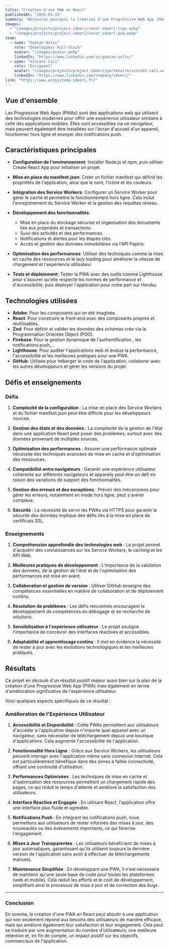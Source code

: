 ```yaml
---
title: "Création d'une PWA en React"
publishedAt: "2025-03-15"
summary: "Découvrez pourquoi la création d'une Progressive Web App (PWA) en React permet de combiner les avantages des applications web et des applications mobiles, et pourquoi ce choix a plus d'importance que vous ne le pensez."
images:
  - "/images/projects/project-ideeri/cover-ideeri-logo.webp"
  - "/images/projects/project-ideeri/cover_ideeri-pwa.webp"
team:
  - name: "Gaëtan Solis"
    role: "Développeur Full-Stack"
    avatar: "/images/avatar.webp"
    linkedIn: "https://www.linkedin.com/in/gaetan-solis/"
  - name: "Vincent Cali"
    role: "Dirigeant"
    avatar: "/images/projects/project-ideeri/partenaire/vincent-cali.webp"
    linkedIn: "https://www.linkedin.com/company/ideeri/"
link: "https://www.ecosysteme.ideeri.fr/"
---
```


## Vue d'ensemble

Les Progressive Web Apps (PWAs) sont des applications web qui utilisent des technologies modernes pour offrir une expérience utilisateur similaire à celle des applications mobiles. Elles sont accessibles via un navigateur, mais peuvent également être installées sur l'écran d'accueil d'un appareil, fonctionner hors ligne et envoyer des notifications push.

## Caractéristiques principales

- **Configuration de l'environnement**: Installer Node.js et npm, puis utiliser Create React App pour initialiser un projet.
- **Mise en place du manifest.json**: Créer un fichier manifest qui définit les propriétés de l'application, ainsi que le nom, l'icône et les couleurs.
- **Intégration des Service Workers**: Configurer un Service Worker pour gérer le cache et permettre le fonctionnement hors ligne. Cela inclut l'enregistrement du Service Worker et la gestion des requêtes réseau.
- **Développement des fonctionnalités**: 
    - Mise en place du stockage sécurisé et organisation des documents liés aux propriétés et transactions.
    - Suivi des activités et des performances.
    - Notifications et alertes pour les étapes clés.
    - Accès et gestion des données immobilières via l'API Papiris.

- **Optimisation des performances**: Utiliser des techniques comme la mise en cache des ressources et le lazy loading pour améliorer la vitesse de chargement et l'expérience utilisateur.
- **Tests et déploiement**: Tester la PWA avec des outils comme Lighthouse pour s'assurer qu'elle respecte les normes de performance et d'accessibilité, puis déployer l'application pour notre part sur Heroku.

## Technologies utilisées

- **Adobe**: Pour les composants qui on été imaginée.
- **React**: Pour construire le front-end avec des composants propres et réutilisables.
- **Zod**: Pour définir et valider les données des schémas crée via la Programmation Orientée Object (POO).
- **Firebase**: Pour la gestion dynamique de l'authentification , les notifications push,...
- **Lighthouse**: Pour auditer l'applications web et évalue la performance, l'accessibilité et les meilleures pratiques pour une PWA.
- **GitHub**: Utilisée pour héberger le code de l'application, collaborer avec les autres développeurs et gérer les versions du projet.

## Défis et enseignements


### Défis

1. **Complexité de la configuration** : La mise en place des Service Workers et du fichier manifest.json peut être difficile pour les développeurs novices.
   
2. **Gestion des états et des données** : La complexité de la gestion de l'état dans une application React peut poser des problèmes, surtout avec des données provenant de multiples sources.

3. **Optimisation des performances** : Assurer une performance optimale nécessite des techniques avancées de mise en cache et d'optimisation des ressources.

4. **Compatibilité entre navigateurs** : Garantir une expérience utilisateur cohérente sur différents navigateurs et appareils peut être un défi en raison des variations de support des fonctionnalités.

5. **Gestion des erreurs et des exceptions** : Prévoir des mécanismes pour gérer les erreurs, notamment en mode hors ligne, peut s'avérer complexe.

6. **Sécurité** : La nécessité de servir les PWAs via HTTPS pour garantir la sécurité des données implique des défis liés à la mise en place de certificats SSL.

### Enseignements

1. **Compréhension approfondie des technologies web** : Le projet permet d'acquérir des connaissances sur les Service Workers, le caching et les API Web.

2. **Meilleures pratiques de développement** : L'importance de la validation des données, de la gestion de l'état et de l'optimisation des performances est mise en avant.

3. **Collaboration et gestion de version** : Utiliser GitHub enseigne des compétences essentielles en matière de collaboration et de déploiement continu.

4. **Résolution de problèmes** : Les défis rencontrés encouragent le développement de compétences en débogage et en recherche de solutions.

5. **Sensibilisation à l'expérience utilisateur** : Le projet souligne l'importance de concevoir des interfaces réactives et accessibles.

6. **Adaptabilité et apprentissage continu** : Il met en évidence la nécessité de rester à jour avec les évolutions technologiques et les meilleures pratiques.

## Résultats

Ce projet en découle d'un résultat positif majeur aussi bien sur la plan de la création d'une Progressive Web App (PWA) mais également en terme d'amélioration significative de l'expérience utilisateur. 

Voici quelques aspects spécifiques de ce résultat :

### Amélioration de l'Expérience Utilisateur

1. **Accessibilité et Disponibilité** : Cette PWAs permettent aux utilisateurs d'accéder à l'application depuis n'importe quel appareil avec un navigateur, sans nécessiter de téléchargement depuis une boutique d'applications. Cela augmente l'accessibilité de l'application.

2. **Fonctionnalité Hors Ligne** : Grâce aux Service Workers, les utilisateurs peuvent interagir avec l'application même sans connexion Internet. Cela est particulièrement bénéfique dans des zones à faible connectivité, offrant une continuité d'utilisation.

3. **Performances Optimisées** : Les techniques de mise en cache et d'optimisation des ressources permettent un chargement rapide des pages, ce qui réduit le temps d'attente et améliore la satisfaction des utilisateurs.

4. **Interface Réactive et Engagée** : En utilisant React, l'application offre une interface plus fluide et agréable.

5. **Notifications Push** : En intégrant les notifications push, nous permettons aux utilisateurs de rester informés des mises à jour, des nouveautés ou des événements importants, ce qui favorise l'engagement.

6. **Mises à Jour Transparentes** : Les utilisateurs bénéficient de mises à jour automatiques, garantissant qu'ils utilisent toujours la dernière version de l'application sans avoir à effectuer de téléchargements manuels.
7. **Maintenance Simplifiée** : En développant une PWA, il n'est nécessaire de maintenir qu'une seule base de code pour toutes les plateformes (web et mobile). Cela réduit les efforts et le coût de développement, simplifiant ainsi le processus de mise à jour et de correction des bugs.

---

### Conclusion

En somme, la création d'une PWA en React peut aboutir à une application qui non seulement répond aux besoins des utilisateurs de manière efficace, mais qui améliore également leur satisfaction et leur engagement. Cela peut se traduire par une augmentation du nombre d'utilisateurs, une meilleure rétention et, en fin de compte, un impact positif sur les objectifs commerciaux de l'application.
